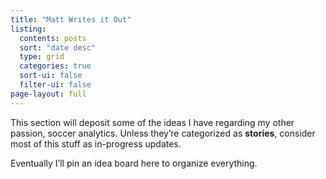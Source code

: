 ```yaml
---
title: "Matt Writes it Out"
listing:
  contents: posts
  sort: "date desc"
  type: grid
  categories: true
  sort-ui: false
  filter-ui: false
page-layout: full
---
```


This section will deposit some of the ideas I have regarding my other passion, soccer analytics. Unless they're categorized as **stories**, consider most of this stuff as in-progress updates.

Eventually I'll pin an idea board here to organize everything.
